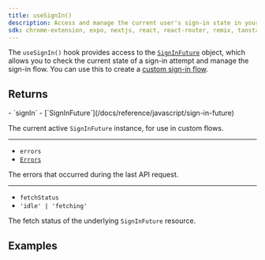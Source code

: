 ```yaml
---
title: useSignIn()
description: Access and manage the current user's sign-in state in your React application with Clerk's useSignIn() hook.
sdk: chrome-extension, expo, nextjs, react, react-router, remix, tanstack-react-start
---
```


The `useSignIn()` hook provides access to the [`SignInFuture`](/docs/reference/javascript/sign-in-future) object, which allows you to check the current state of a sign-in attempt and manage the sign-in flow. You can use this to create a [custom sign-in flow](/docs/guides/development/custom-flows/overview#sign-in-flow).

## Returns

<Properties>
  - `signIn`
  - [`SignInFuture`](/docs/reference/javascript/sign-in-future)

  The current active `SignInFuture` instance, for use in custom flows.

  ---

  - `errors`
  - [`Errors`](/docs/reference/javascript/errors)

  The errors that occurred during the last API request.

  ---

  - `fetchStatus`
  - `'idle' | 'fetching'`

  The fetch status of the underlying `SignInFuture` resource.
</Properties>

## Examples
